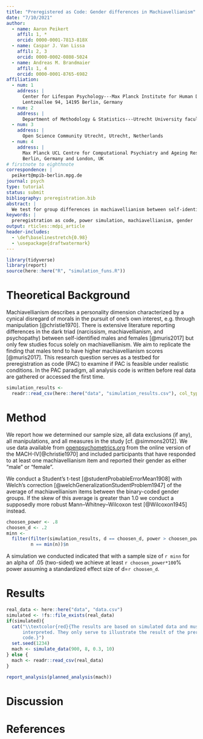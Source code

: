 ```yaml
---
title: "Preregistered as Code: Gender differences in Machiavellianism"
date: "7/10/2021"
author:
  - name: Aaron Peikert
    affil: 1, *
    orcid: 0000-0001-7813-818X
  - name: Caspar J. Van Lissa
    affil: 2, 3
    orcid: 0000-0002-0808-5024
  - name: Andreas M. Brandmaier
    affil: 1, 4
    orcid: 0000-0001-8765-6982
affiliation:
  - num: 1
    address: |
      Center for Lifespan Psychology---Max Planck Institute for Human Development
      Lentzeallee 94, 14195 Berlin, Germany
  - num: 2
    address: |
      Department of Methodology & Statistics---Utrecht University faculty of Social and Behavioral Sciences, Utrecht, Netherlands
  - num: 3
    address: |
      Open Science Community Utrecht, Utrecht, Netherlands
  - num: 4
    address: |
      Max Planck UCL Centre for Computational Psychiatry and Ageing Research
      Berlin, Germany and London, UK
# firstnote to eighthnote
correspondence: |
  peikert@mpib-berlin.mpg.de
journal: psych
type: tutorial
status: submit
bibliography: preregistration.bib
abstract: |
  We test for group differences in machiavellianism between self-identified males and females in the MACH-IV in a well powered preregistered study.
keywords: |
  preregistration as code, power simulation, machiavellianism, gender
output: rticles::mdpi_article
header-includes:
  - \def\baselinestretch{0.98}
  - \usepackage{draftwatermark}
---
```


\setlength{\bibsep}{0cm}
\titlespacing{\section}{.1cm}{.1cm}{.1cm}
\SetWatermarkText{PAC}

```r
library(tidyverse)
library(report)
source(here::here("R", "simulation_funs.R"))
```

<!--begin-theory-->
# Theoretical Background

Machiavellianism describes a personality dimension characterized by a cynical disregard of morals in the pursuit of one's own interest, e.g. through manipulation [@christie1970].
There is extensive literature reporting differences in the dark triad (narcissism, machiavellianism, and psychopathy) between self-identified males and females [@muris2017] but only few studies focus solely on machiavellianism.
We aim to replicate the finding that males tend to have higher machiavellianism scores [@muris2017].
<!--end-theory-->
This research question serves as a testbed for preregistration as code (PAC) to examine if PAC is feasible under realistic conditions.
In the PAC paradigm, all analysis code is written before real data are gathered or accessed the first time.

```r
simulation_results <-
  readr::read_csv(here::here("data", "simulation_results.csv"), col_types = "ddddddd")
```

<!--begin-method-->
# Method

We report how we determined our sample size, all data exclusions (if any), all manipulations, and all measures in the study [cf. @simmons2012]. We use data available from [openpsychometrics.org](https://openpsychometrics.org/_rawdata/) from the online version of the MACH-IV[@christie1970] and included participants that have responded to at least one machiavellianism item and reported their gender as either "male" or "female".
<!--end-method-->

<!--begin-ttest-->
We conduct a Student's t-test [@studentProbableErrorMean1908] with Welch's correction [@welchGeneralizationStudentProblem1947] of the average of machiavellianism items between the binary-coded gender groups.
If the skew of this average is greater than 1.0 we conduct a supposedly more robust Mann--Whitney--Wilcoxon test [@Wilcoxon1945] instead.
<!--end-ttest-->
```r
choosen_power <- .8
choosen_d <- .2
minn <-
  filter(filter(simulation_results, d == choosen_d, power > choosen_power),
         n == min(n))$n
```
<!--begin-power-->
A simulation we conducted indicated that with a sample size of
`r minn` for an alpha of .05 (two-sided) we achieve at least `r choosen_power*100`% power assuming a standardized effect size of d=`r choosen_d`.
<!--end-power-->

<!--begin-results-->
# Results

```r
real_data <- here::here("data", "data.csv")
simulated <- !fs::file_exists(real_data)
if(simulated){
  cat("\\textcolor{red}{The results are based on simulated data and must not be
      interpreted. They only serve to illustrate the result of the preregistered
      code.}")
  set.seed(1234)
  mach <- simulate_data(900, 8, 0.3, 10)
} else {
  mach <- readr::read_csv(real_data)
}
```
<!--end-results-->

<!--begin-report-->
```r
report_analysis(planned_analysis(mach))
```
<!--end-report-->

# Discussion

\textcolor{red}{This document was created before we have gathered gathered data. The discussion will only be added to the final report.}

\newpage
# References
